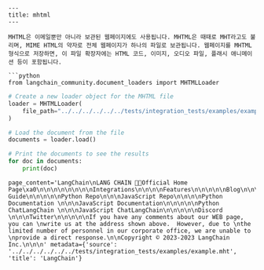 ```mdx
---
title: mhtml
---

MHTML은 이메일뿐만 아니라 보관된 웹페이지에도 사용됩니다. MHTML은 때때로 MHT라고도 불리며, MIME HTML의 약자로 전체 웹페이지가 하나의 파일로 보관됩니다. 웹페이지를 MHTML 형식으로 저장하면, 이 파일 확장자에는 HTML 코드, 이미지, 오디오 파일, 플래시 애니메이션 등이 포함됩니다.

```python
from langchain_community.document_loaders import MHTMLLoader
```

```python
# Create a new loader object for the MHTML file
loader = MHTMLLoader(
    file_path="../../../../../../tests/integration_tests/examples/example.mht"
)

# Load the document from the file
documents = loader.load()

# Print the documents to see the results
for doc in documents:
    print(doc)
```

```output
page_content='LangChain\nLANG CHAIN 🦜️🔗Official Home Page\xa0\n\n\n\n\n\n\n\nIntegrations\n\n\n\nFeatures\n\n\n\n\nBlog\n\n\n\nConceptual Guide\n\n\n\n\nPython Repo\n\n\nJavaScript Repo\n\n\n\nPython Documentation \n\n\nJavaScript Documentation\n\n\n\n\nPython ChatLangChain \n\n\nJavaScript ChatLangChain\n\n\n\n\nDiscord \n\n\nTwitter\n\n\n\n\nIf you have any comments about our WEB page, you can \nwrite us at the address shown above.  However, due to \nthe limited number of personnel in our corporate office, we are unable to \nprovide a direct response.\n\nCopyright © 2023-2023 LangChain Inc.\n\n\n' metadata={'source': '../../../../../../tests/integration_tests/examples/example.mht', 'title': 'LangChain'}
```
```
